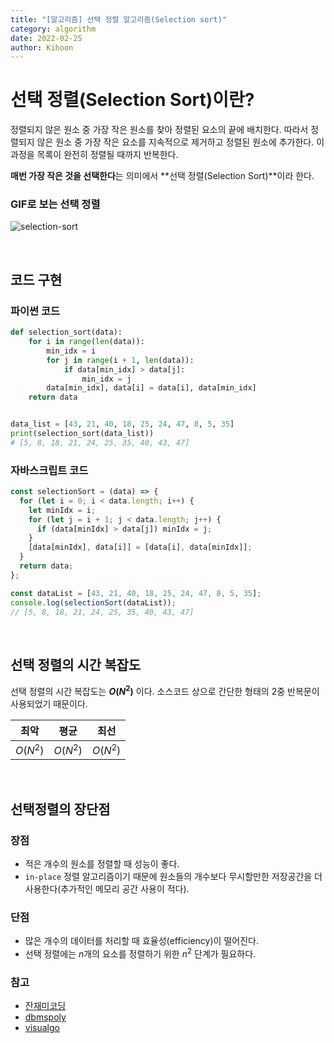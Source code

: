 ```yaml
---
title: "[알고리즘] 선택 정렬 알고리즘(Selection sort)"
category: algorithm
date: 2022-02-25
author: Kihoon
---
```


# 선택 정렬(Selection Sort)이란?

정렬되지 않은 원소 중 가장 작은 원소를 찾아 정렬된 요소의 끝에 배치한다. 따라서 정렬되지 않은 원소 중 가장 작은 요소를 지속적으로 제거하고 정렬된 원소에 추가한다. 이 과정을 목록이 완전히 정렬될 때까지 반복한다.

**매번 가장 작은 것을 선택한다**는 의미에서 **선택 정렬(Selection Sort)**이라 한다.

### GIF로 보는 선택 정렬

![selection-sort](./image/selection-sort.gif)

<br />

## 코드 구현

### 파이썬 코드

```python
def selection_sort(data):
    for i in range(len(data)):
        min_idx = i
        for j in range(i + 1, len(data)):
            if data[min_idx] > data[j]:
                min_idx = j
        data[min_idx], data[i] = data[i], data[min_idx]
    return data


data_list = [43, 21, 40, 18, 25, 24, 47, 8, 5, 35]
print(selection_sort(data_list))
# [5, 8, 18, 21, 24, 25, 35, 40, 43, 47]
```

### 자바스크립트 코드

```jsx
const selectionSort = (data) => {
  for (let i = 0; i < data.length; i++) {
    let minIdx = i;
    for (let j = i + 1; j < data.length; j++) {
      if (data[minIdx] > data[j]) minIdx = j;
    }
    [data[minIdx], data[i]] = [data[i], data[minIdx]];
  }
  return data;
};

const dataList = [43, 21, 40, 18, 25, 24, 47, 8, 5, 35];
console.log(selectionSort(dataList));
// [5, 8, 18, 21, 24, 25, 35, 40, 43, 47]
```

<br />

## 선택 정렬의 시간 복잡도

선택 정렬의 시간 복잡도는 **$O(N^2)$** 이다. 소스코드 상으로 간단한 형태의 2중 반복문이 사용되었기 때문이다.

| 최악     | 평균     | 최선     |
| -------- | -------- | -------- |
| $O(N^2)$ | $O(N^2)$ | $O(N^2)$ |

<br />

## 선택정렬의 장단점

### 장점

- 적은 개수의 원소를 정렬할 때 성능이 좋다.
- `in-place` 정렬 알고리즘이기 때문에 원소들의 개수보다 무시할만한 저장공간을 더 사용한다(추가적인 메모리 공간 사용이 적다).

### 단점

- 많은 개수의 데이터를 처리할 때 효율성(efficiency)이 떨어진다.
- 선택 정렬에는 $n$개의 요소를 정렬하기 위한 $n^2$ 단계가 필요하다.

### 참고

- [잔재미코딩](https://www.fun-coding.org/)
- [dbmspoly](http://dbmspoly.blogspot.com/p/advantage-disadvantages-of-sort.html)
- [visualgo](https://visualgo.net/en/sorting)
